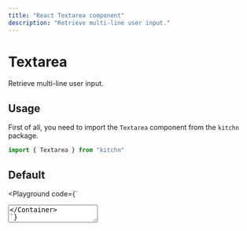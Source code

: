 ```yaml
---
title: "React Textarea component"
description: "Retrieve multi-line user input."
---
```



# Textarea

Retrieve multi-line user input.

## Usage

First of all, you need to import the `Textarea` component from the `kitchn` package.

```js
import { Textarea } from "kitchn"
```

## Default

<Playground
  code={`
  <Container gap={10}>
  <Textarea 
    placeholder="Lorem ipsum dolor sit amet, consectetur adipiscing elit, sed do eiusmod tempor incididunt ut labore et dolore magna aliqua. Ut enim ad minim veniam, quis nostrud exercitation ullamco laboris nisi ut aliquip ex ea commodo consequat."
  />
</Container>
`}
/>

## Disabled

<Playground
  code={`
<Container gap={10}>
  <Textarea 
    disabled
    placeholder="Lorem ipsum dolor sit amet, consectetur adipiscing elit, sed do eiusmod tempor incididunt ut labore et dolore magna aliqua. Ut enim ad minim veniam, quis nostrud exercitation ullamco laboris nisi ut aliquip ex ea commodo consequat."
  />
</Container>
`}
/>

## Error

<Playground
  code={`
<Container gap={10}>
  <Textarea
    errored 
    defaultValue="Lorem ipsum dolor sit amet, consectetur adipiscing elit, sed do eiusmod tempor incididunt ut labore et dolore magna aliqua. Ut enim ad minim veniam, quis nostrud exercitation ullamco laboris nisi ut aliquip ex ea commodo consequat."
  />
</Container>
`}
/>


## Props

| Name | Type | Default | Required | Description | Accepted values |
| :--- | :--- | :-----: | :------: | :---------- | :-------------- |
| `placeholder` | `string` | `-` | - | The placeholder of the textarea. | `-` |
| `disabled` | `boolean` | `false` | - | The status (disabled or not) of the input. | `-` |
| `errored` | `boolean` | `false` | - | The type of the textarea. | `-` |
| `defaultValue` | `string` | `-` | - | The default value of the textarea. | `-` |
| `width` | `number` \| `string` | `100%` | - | The width of the textarea. | `-` |
| `height` | `number` \| `string` | `auto` | - | The height of the textarea. | `-` |
| `resize` | `string` | `primary` | - | The CSS `resize` attribute of the textarea. | `none`, `both`, `horizontal`, `vertical` |